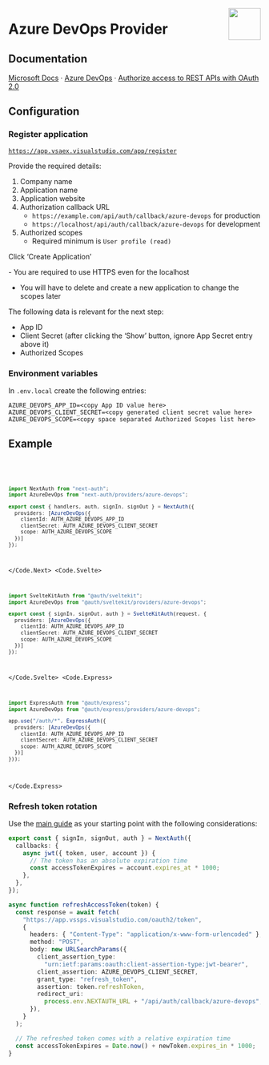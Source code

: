 
<img
  align="right"
  src="/img/providers/azure-devops.svg"
  height="64"
  width="64"
/>

# Azure DevOps Provider

## Documentation

[Microsoft Docs](https://docs.microsoft.com/en-us) · [Azure DevOps](https://docs.microsoft.com/en-us/azure/devops/) · [Authorize access to REST APIs with OAuth 2.0](https://docs.microsoft.com/en-us/azure/devops/integrate/get-started/authentication/oauth?view=azure-devops])

## Configuration

### Register application

[`https://app.vsaex.visualstudio.com/app/register`](https://app.vsaex.visualstudio.com/app/register)

Provide the required details:

1. Company name
2. Application name
3. Application website
4. Authorization callback URL
   - `https://example.com/api/auth/callback/azure-devops` for production
   - `https://localhost/api/auth/callback/azure-devops` for development
5. Authorized scopes
   - Required minimum is `User profile (read)`

Click ‘Create Application’

<Callout type="warning">
- You are required to use HTTPS even for the localhost

- You will have to delete and create a new application to change the scopes later

</Callout>

The following data is relevant for the next step:

- App ID
- Client Secret (after clicking the ‘Show’ button, ignore App Secret entry above it)
- Authorized Scopes

### Environment variables

In `.env.local` create the following entries:

```
AZURE_DEVOPS_APP_ID=<copy App ID value here>
AZURE_DEVOPS_CLIENT_SECRET=<copy generated client secret value here>
AZURE_DEVOPS_SCOPE=<copy space separated Authorized Scopes list here>
```

## Example

<Code>
  <Code.Next>

```ts filename="/auth.ts"
import NextAuth from "next-auth";
import AzureDevOps from "next-auth/providers/azure-devops";

export const { handlers, auth, signIn, signOut } = NextAuth({
  providers: [AzureDevOps({
    clientId: AUTH_AZURE_DEVOPS_APP_ID
    clientSecret: AUTH_AZURE_DEVOPS_CLIENT_SECRET
    scope: AUTH_AZURE_DEVOPS_SCOPE
  })]
});
```

  </Code.Next>
  <Code.Svelte>

```ts filename="/auth.ts"
import SvelteKitAuth from "@auth/sveltekit";
import AzureDevOps from "@auth/sveltekit/providers/azure-devops";

export const { signIn, signOut, auth } = SvelteKitAuth(request, {
  providers: [AzureDevOps({
    clientId: AUTH_AZURE_DEVOPS_APP_ID
    clientSecret: AUTH_AZURE_DEVOPS_CLIENT_SECRET
    scope: AUTH_AZURE_DEVOPS_SCOPE
  })]
});
```

  </Code.Svelte>
  <Code.Express>

```ts filename="/src/app.ts"
import ExpressAuth from "@auth/express";
import AzureDevOps from "@auth/express/providers/azure-devops";

app.use("/auth/*", ExpressAuth({
  providers: [AzureDevOps({
    clientId: AUTH_AZURE_DEVOPS_APP_ID
    clientSecret: AUTH_AZURE_DEVOPS_CLIENT_SECRET
    scope: AUTH_AZURE_DEVOPS_SCOPE
  })]
}));
```

  </Code.Express>
</Code>

### Refresh token rotation

Use the [main guide](/guides/basics/refresh-token-rotation) as your starting point with the following considerations:

```ts filename="./auth.ts"
export const { signIn, signOut, auth } = NextAuth({
  callbacks: {
    async jwt({ token, user, account }) {
      // The token has an absolute expiration time
      const accessTokenExpires = account.expires_at * 1000;
    },
  },
});

async function refreshAccessToken(token) {
  const response = await fetch(
    "https://app.vssps.visualstudio.com/oauth2/token",
    {
      headers: { "Content-Type": "application/x-www-form-urlencoded" },
      method: "POST",
      body: new URLSearchParams({
        client_assertion_type:
          "urn:ietf:params:oauth:client-assertion-type:jwt-bearer",
        client_assertion: AZURE_DEVOPS_CLIENT_SECRET,
        grant_type: "refresh_token",
        assertion: token.refreshToken,
        redirect_uri:
          process.env.NEXTAUTH_URL + "/api/auth/callback/azure-devops",
      }),
    }
  );

  // The refreshed token comes with a relative expiration time
  const accessTokenExpires = Date.now() + newToken.expires_in * 1000;
}
```
